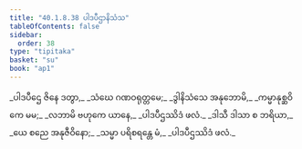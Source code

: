 ```yaml
---
title: "40.1.8.38 ပါဒပီဌာနိသံသ"
tableOfContents: false
sidebar:
  order: 38
type: "tipitaka"
basket: "su"
book: "ap1"
---
```



<DynamicBreadcrumb />

<Division number="189" book="ap1" e="ch" v="20" p="368">

<Paragraph number="4486" type="verses" book="ap1">
_ပါဒပီဌေ ဇိနေ ဒတွာ,_  
_သံဃေ ဂဏဝရုတ္တမေ;_  
_ဒွါနိသံသေ အနုဘောမိ,_  
_ကမ္မာနုစ္ဆဝိကေ မမ;_  
_လဘာမိ ဗဟုကေ ယာနေ,_  
_ပါဒပီဌဿိဒံ ဖလံ._  

</Paragraph>

</Division>
<Division number="190" book="ap1" e="ch" v="20" p="368">

<Paragraph number="4487" type="verses" book="ap1">
_ဒါသီ ဒါသာ စ ဘရိယာ,_  
_ယေ စညေ အနုဇီဝိနော;_  
_သမ္မာ ပရိစရန္တေ မံ,_  
_ပါဒပီဌဿိဒံ ဖလံ._
</Paragraph>
</Division>